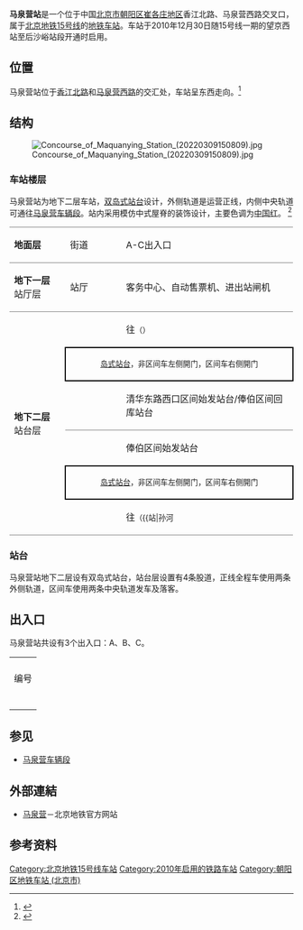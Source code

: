 {{NoteTA
|G1=Railway}}
{{Infobox station
|name = 马泉营
|eng_name = Maquanying
|linecolour = {{北京地铁颜色|15}}
|image = Maquanying Station Platform 20210501.jpg
|caption = 马泉营站西行站台
|other_name = 
|country = {{PRC}}
|borough = [[北京市|北京市]][[朝阳区_(北京市)|朝阳区]][[崔各庄地区|崔各庄地区]]
|address = 香江北路、马泉营西路交叉口
|coordinates = {{coord|40|1|56.53|N|116|29|55.31|E|type:railwaystation|display=inline,title}}
|elevation = 
|operator = [[北京市地铁运营有限公司|北京市地铁运营有限公司]]
|lines = {{北京地铁线路名|15|SL}}
|distance = 
|platform = 2座[[岛式站台|岛式站台]]
|tracks = 4条
|bus_routes = 
|bus_stands = 
|connections = 公交站：地铁马泉营站、马泉营村西口
|structure = 地下车站
|hall = 整体式站厅
|depth = 
|levels = 
|interchange = 
|exits = 3个
|elevator = 
|escalator = 
|architect = 
|architectural_style = 
|colour = 红色
|type = 
|status = 运营中
|code = 
|zone = 
|classification = 
|website = 
|built = 
|opened = 2010年12月30日
|closed = 
|pass_year = 
|passengers = 
|pass_system = 
|pass_rank = 
|mpassengers = 
|trains = 
|station_hours = 
|hours = 
|first = {{北京地铁线路名|15|S}}
:往{{北京地铁起讫站|15|L}}：05:07
:往{{北京地铁起讫站|15|R}}：05:30
|last = {{北京地铁线路名|15|S}}
:往{{北京地铁起讫站|15|L}}：22:40
:往{{北京地铁起讫站|15|R}}：23:45
|adjacent = {{adjacent stations|system=北京地铁|line=15|left=崔各庄|right=孙河|note-left=2.008km|note-mid=距离[[清华东路西口站|清华东路西口]]17.657km|note-right=3.309km}}
|other_services = 
|route_map = {{Routemap|inline=yes|map=
utSTRf\utSTRg~~ ~~{{rmr|Licon=U|{{stl|北京地铁|崔各庄}}}}
utSTRc2\utSTR3\utSTR2\utSTRc3
utSTR+1\utSTRc4\utSTRc1\utSTR+4!~utSTRc2
utSTR\\utSTRc2\utKRZ3+1tu!~utSTRc2
utSTR\utSTRc2\utSTR3+1!~utSTRc2\utKRZ3+1tu!~utSTRc4
utSTR\utSTR+1\utSTR+1!~utSTRc4\utSTR+tc4
utSTR\utABZg2\utABZg3\utSTR
utABZg2\utABZg+1!~utSTRc3\utABZg+4!~utSTRc2\utABZg3
utSTR+tc1\utABZg+4\utABZg+1\utSTR+tc4
utSTR+BSl\utSTR+BSr\utSTR+BSl\utSTR+BSr
utSTR+BSl\utSTR+BSr\utSTR+BSl\utSTR+BSr
utSTR2\utSTR+tc3\utSTR+tc2\utSTR3
utSTRc1\utABZg+4\utABZg+1\utSTRc4
utSTRe\utSTRe
uSTRf\uSTRg~~ ~~{{rmr|Licon=D|{{stl|北京地铁|孙河}}}}
}}
}}
'''马泉营站'''是一个位于中国[[北京市|北京市]][[朝阳区_(北京市)|朝阳区]][[崔各庄地区|崔各庄地区]]香江北路、马泉营西路交叉口，属于[[北京地铁|北京地铁]][[北京地铁15号线|15号线]]的[[地铁车站|地铁车站]]。车站于2010年12月30日随15号线一期的望京西站至后沙峪站段开通时启用。

== 位置 ==
马泉营站位于[[香江北路_(北京)|香江北路]]和[[马泉营西路|马泉营西路]]的交汇处，车站呈东西走向。<ref>{{cite web|url=http://www.bjghw.gov.cn/web/static/articles/catalog_14300/article_ff808081262b02de01262c30a5a2000a/ff808081262b02de01262c30a5a2000a.html|title=轨道交通15号线一期工程规划方案公告|date=2010-01-14|publisher=[[北京市规划委员会|北京市规划委员会]]|accessdate=2010-12-18|archive-url=https://web.archive.org/web/20100728091626/http://www.bjghw.gov.cn/web/static/articles/catalog_14300/article_ff808081262b02de01262c30a5a2000a/ff808081262b02de01262c30a5a2000a.html|archive-date=2010-07-28|dead-url=yes}}</ref>

== 结构 ==
[[File:Concourse_of_Maquanying_Station_(20220309150809).jpg|thumb]]
=== 车站楼层 ===
马泉营站为地下二层车站，[[双岛式站台|双岛式站台]]设计，外侧轨道是运营正线，内侧中央轨道可通往[[马泉营车辆段|马泉营车辆段]]。站内采用模仿中式屋脊的装饰设计，主要色调为[[朱红色|中国红]]。
<ref>{{cite web|url=http://zw.bjjtw.gov.cn/jtzw/dtxx/201011/t20101119_39235.htm|date=2010-11-19|accessdate=2010-12-18|title=走近轨道交通十五号线首开段|publisher=[[北京市交通委员会|北京市交通委员会]]}}{{dead link|date=十一月 2017 |bot=InternetArchiveBot }}</ref>
{|cellspacing=0 cellpadding=3
|style="border-top:solid 1px gray;border-bottom:solid 1px gray;" width=100|'''地面层'''
|style="border-top:solid 1px gray;border-bottom:solid 1px gray;" width=100|街道
|style="border-top:solid 1px gray;border-bottom:solid 1px gray;" width=350|A-C出入口
|-
|style="border-bottom:solid 1px gray;"|'''地下一层'''<br />站厅层
|style="border-bottom:solid 1px gray;"|站厅
|style="border-bottom:solid 1px gray;"|客务中心、自动售票机、进出站闸机
|-
|style="border-bottom:solid 1px gray;" rowspan=6|'''地下二层'''<br />站台层
|{{arrow|L}}
|{{北京地铁线路名|15|c}}往{{站|清华东路西口}}<small>（{{站|崔各庄}}）</small>
|-
|style="border-right:solid 2px black;border-left:solid 2px black;border-top:solid 2px black;border-bottom:solid 2px black;" colspan=2|<center><small>[[岛式站台|岛式站台]]，非区间车左侧開门，区间车右侧開门</small></center>
|-
|style="border-bottom:solid 1px gray;"|{{arrow|L}}
|style="border-bottom:solid 1px gray;"|{{北京地铁线路名|15|c}}清华东路西口区间始发站台/俸伯区间回库站台
|-
|{{arrow|R}}
|{{北京地铁线路名|15|c}}俸伯区间始发站台
|-
|style="border-right:solid 2px black;border-left:solid 2px black;border-top:solid 2px black;border-bottom:solid 2px black;" colspan=2|<center><small>[[岛式站台|岛式站台]]，非区间车左侧開门，区间车右侧開门</small></center>
|-
|style="border-bottom:solid 1px gray;"|{{arrow|R}}
|style="border-bottom:solid 1px gray;"|{{北京地铁线路名|15|c}}往{{站|俸伯}}<small>（{{站|孙河||中国}}）</small>
|}

=== 站台 ===
马泉营站地下二层设有双岛式站台，站台层设置有4条股道，正线全程车使用两条外侧轨道，区间车使用两条中央轨道发车及落客。

== 出入口 ==
马泉营站共设有3个出入口：A、B、C。
{| class="wikitable"
| colspan="5" align="center" bgcolor="{{北京地铁颜色|15}}" |
|-
! 编号
! 指示
! 建议前往的目的地
! 照片
! 无障碍设施
|-
|{{港鐵出口|A}}
|香江北路（北侧）
|
|[[File:Exit_A_of_Maquanying_Station_(20220309152901).jpg|150px]]
|{{n/a}}
|-
|{{港鐵出口|B}}
|香江北路（北侧）、马泉营西路（东侧）
|北京赛特奥特莱斯(香江北路店)
|[[File:Exit_B_of_Maquanying_Station_(20220309151257).jpg|150px]]
|{{n/a}}
|-
|{{港鐵出口|C|附=升}}
|香江北路（南侧）、马泉营西路（东侧）
|
|[[File:Exit_C_of_Maquanying_Station_(20220309151024).jpg|150px]]
|[[File:Exit_C_lift_of_Maquanying_Station_(20220309151048).jpg|150px]]
|-
| colspan="5" bgcolor="#EEEEEE" | {{港鐵出口|註=升}}
|}

== 参见 ==
*[[马泉营车辆段|马泉营车辆段]]

== 外部連結 ==
*[https://www.bjsubway.com/station/xltcx/line15/2013-10-26/350.html 马泉营]－北京地铁官方网站

== 参考资料 ==
{{commonscat|Maquanying Station}}
{{reflist}}
{{北京地铁15号线}}

[[Category:北京地铁15号线车站|Category:北京地铁15号线车站]]
[[Category:2010年启用的铁路车站|Category:2010年启用的铁路车站]]
[[Category:朝阳区地铁车站_(北京市)|Category:朝阳区地铁车站 (北京市)]]